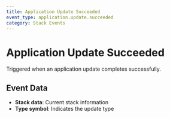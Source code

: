 ```yaml
---
title: Application Update Succeeded
event_type: application.update.succeeded
category: Stack Events
---
```


# Application Update Succeeded

Triggered when an application update completes successfully.

## Event Data

- **Stack data**: Current stack information
- **Type symbol**: Indicates the update type